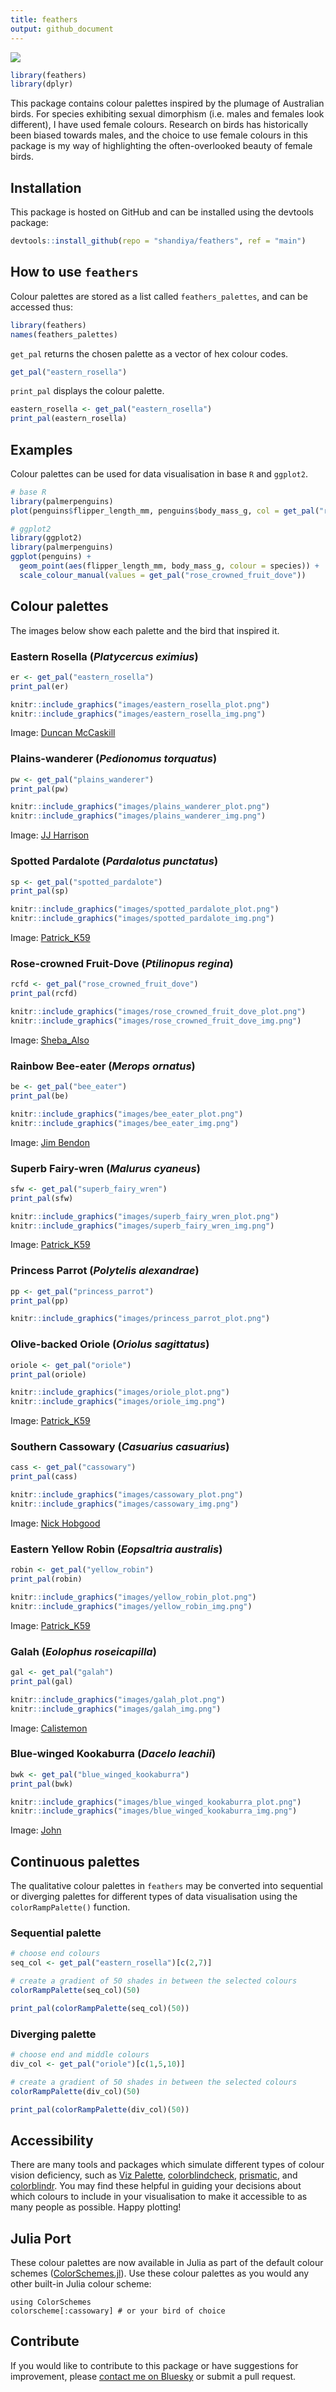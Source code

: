 ```yaml
---
title: feathers
output: github_document
---
```


<!-- badges: start -->

![](https://img.shields.io/badge/colours-feathers-D5114E.svg)

<!-- badges: end -->

```r
library(feathers)
library(dplyr)
```

This package contains colour palettes inspired by the plumage of Australian birds. For species exhibiting sexual dimorphism (i.e. males and females look different), I have used female colours. Research on birds has historically been biased towards males, and the choice to use female colours in this package is my way of highlighting the often-overlooked beauty of female birds.

## Installation

This package is hosted on GitHub and can be installed using the devtools package:

```r
devtools::install_github(repo = "shandiya/feathers", ref = "main")
```

## How to use `feathers`

Colour palettes are stored as a list called `feathers_palettes`, and can be accessed thus:

```r
library(feathers)
names(feathers_palettes)
```

`get_pal` returns the chosen palette as a vector of hex colour codes.

```r
get_pal("eastern_rosella")
```

`print_pal` displays the colour palette.

```r
eastern_rosella <- get_pal("eastern_rosella")
print_pal(eastern_rosella)
```

## Examples

Colour palettes can be used for data visualisation in base `R` and `ggplot2`.

```r

# base R
library(palmerpenguins)
plot(penguins$flipper_length_mm, penguins$body_mass_g, col = get_pal("rose_crowned_fruit_dove")[factor(penguins$species)], pch = 19)

# ggplot2
library(ggplot2)
library(palmerpenguins)
ggplot(penguins) +
  geom_point(aes(flipper_length_mm, body_mass_g, colour = species)) +
  scale_colour_manual(values = get_pal("rose_crowned_fruit_dove"))

```

## Colour palettes

The images below show each palette and the bird that inspired it.

### Eastern Rosella (*Platycercus eximius*)

```r
er <- get_pal("eastern_rosella")
print_pal(er)
```

```r
knitr::include_graphics("images/eastern_rosella_plot.png")
knitr::include_graphics("images/eastern_rosella_img.png")
```

Image: [Duncan McCaskill](https://commons.wikimedia.org/wiki/File:Platycercus_eximius_-Canberra,_Australia-8.jpg)

### Plains-wanderer (*Pedionomus torquatus*)

```r
pw <- get_pal("plains_wanderer")
print_pal(pw)
```

```r
knitr::include_graphics("images/plains_wanderer_plot.png")
knitr::include_graphics("images/plains_wanderer_img.png")
```

Image: [JJ Harrison](https://en.wikipedia.org/wiki/Plains-wanderer#/media/File:Plains-wanderer_female_8173.jpg)

### Spotted Pardalote (*Pardalotus punctatus*)

```r
sp <- get_pal("spotted_pardalote")
print_pal(sp)
```

```r
knitr::include_graphics("images/spotted_pardalote_plot.png")
knitr::include_graphics("images/spotted_pardalote_img.png")
```

Image: [Patrick_K59](https://commons.wikimedia.org/wiki/File:Spotted_Pardalote_(Pardalotus_punctatus)_female_(23113043855).jpg)

### Rose-crowned Fruit-Dove (*Ptilinopus regina*)

```r
rcfd <- get_pal("rose_crowned_fruit_dove")
print_pal(rcfd)
```

```r
knitr::include_graphics("images/rose_crowned_fruit_dove_plot.png")
knitr::include_graphics("images/rose_crowned_fruit_dove_img.png")
```

Image: [Sheba_Also](https://commons.wikimedia.org/wiki/File:Rose_crowned_Fruit_Dove_at_Australia_Zoo-1_(9098717408).jpg)

### Rainbow Bee-eater (*Merops ornatus*)

```r
be <- get_pal("bee_eater")
print_pal(be)
```

```r
knitr::include_graphics("images/bee_eater_plot.png")
knitr::include_graphics("images/bee_eater_img.png")
```

Image: [Jim Bendon](https://commons.wikimedia.org/wiki/File:Rainbow_bee_eater_m%26f.jpg)  

### Superb Fairy-wren (*Malurus cyaneus*)

```r
sfw <- get_pal("superb_fairy_wren")
print_pal(sfw)
```

```r
knitr::include_graphics("images/superb_fairy_wren_plot.png")
knitr::include_graphics("images/superb_fairy_wren_img.png")
```

Image: [Patrick_K59](https://commons.wikimedia.org/wiki/File:Superb_Fairy-wren_(Malurus_cyaneus)_(18115879009).jpg)

### Princess Parrot (*Polytelis alexandrae*)

```r
pp <- get_pal("princess_parrot")
print_pal(pp)
```

```r
knitr::include_graphics("images/princess_parrot_plot.png")
```

### Olive-backed Oriole (*Oriolus sagittatus*)

```r
oriole <- get_pal("oriole")
print_pal(oriole)
```

```r
knitr::include_graphics("images/oriole_plot.png")
knitr::include_graphics("images/oriole_img.png")
```

Image: [Patrick_K59](https://commons.wikimedia.org/wiki/File:Olive-backed_Oriole_(Oriolus_sagittatus)_(16640844194).jpg)

### Southern Cassowary (*Casuarius casuarius*)

```r
cass <- get_pal("cassowary")
print_pal(cass)
```

```r
knitr::include_graphics("images/cassowary_plot.png")
knitr::include_graphics("images/cassowary_img.png")
```

Image: [Nick Hobgood](https://commons.wikimedia.org/wiki/File:Casuarius_casuarius_Southern_Cassowary_Papua_New_Guinea_by_Nick_Hobgood.jpg)

### Eastern Yellow Robin (*Eopsaltria australis*)

```r
robin <- get_pal("yellow_robin")
print_pal(robin)
```

```r
knitr::include_graphics("images/yellow_robin_plot.png")
knitr::include_graphics("images/yellow_robin_img.png")
```

Image: [Patrick_K59](https://commons.wikimedia.org/wiki/File:Eastern_Yellow_Robin_(Eopsaltria_australis)_(42280188404).jpg)

### Galah (*Eolophus roseicapilla*)

```r
gal <- get_pal("galah")
print_pal(gal)
```

```r
knitr::include_graphics("images/galah_plot.png")
knitr::include_graphics("images/galah_img.png")
```

Image: [Calistemon](https://commons.wikimedia.org/wiki/File:Galah_(Eolophus_roseicapilla)_at_Coalseam_Conservation_Park,_August_2022_16.jpg)

### Blue-winged Kookaburra (*Dacelo leachii*)

```r
bwk <- get_pal("blue_winged_kookaburra")
print_pal(bwk)
```

```r
knitr::include_graphics("images/blue_winged_kookaburra_plot.png")
knitr::include_graphics("images/blue_winged_kookaburra_img.png")
```
Image: [John](https://www.flickr.com/photos/shebalso/11337227556/in/photolist-2mWFnMb-igQfLC-2aSw5uf-2jxyurH-q9r9LK-VSnLoi-2mcjA2N-5KRRVT-2oCTQJh-2mjJ685-DU4FfS-2ofmTCz-2hi8qRh-2hghLqs-23gz7rr-yon4md-2bofh1K-kXBzxo-A34jVg-28fcawR-2hrwP4R-2juUSdh-YkAhR6-2jqMbhn-y9yM9T-iiJDCt-2qgJVXi-2mo3wn9-2gbbMcF-2q8d7hu-277w86E-q6DfTb-2jvGzte-2euVCEo-io3es5-2grAQNb-q6mtLN-2nKKNP9-2oEzST2-hq9DEN-qprXxi-2jA8yQM-6fESCG-dxQfzW-2hsTGor-2jgzQvW-25cVNG2-2nDAUjr-io362g-2gdqPYu/)

## Continuous palettes

The qualitative colour palettes in `feathers` may be converted into sequential or diverging palettes for different types of data visualisation using the `colorRampPalette()` function.

### Sequential palette

```r
# choose end colours
seq_col <- get_pal("eastern_rosella")[c(2,7)]  

# create a gradient of 50 shades in between the selected colours 
colorRampPalette(seq_col)(50)
```

```r
print_pal(colorRampPalette(seq_col)(50))
```

### Diverging palette

```r
# choose end and middle colours
div_col <- get_pal("oriole")[c(1,5,10)]

# create a gradient of 50 shades in between the selected colours 
colorRampPalette(div_col)(50)
```

```r
print_pal(colorRampPalette(div_col)(50))
```

## Accessibility

There are many tools and packages which simulate different types of colour vision deficiency, such as [Viz Palette](https://projects.susielu.com/viz-palette), [colorblindcheck](https://jakubnowosad.com/colorblindcheck/index.html), [prismatic](https://emilhvitfeldt.github.io/prismatic/), and [colorblindr](https://github.com/clauswilke/colorblindr). You may find these helpful in guiding your decisions about which colours to include in your visualisation to make it accessible to as many people as possible. Happy plotting!

## Julia Port

These colour palettes are now available in Julia as part of the default colour schemes ([ColorSchemes.jl](https://github.com/JuliaGraphics/ColorSchemes.jl/)). Use these colour palettes as you would any other built-in Julia colour scheme:  

```
using ColorSchemes
colorscheme[:cassowary] # or your bird of choice
```

## Contribute

If you would like to contribute to this package or have suggestions for improvement, please [contact me on Bluesky](https://bsky.app/profile/shandiya.bsky.social) or submit a pull request.
